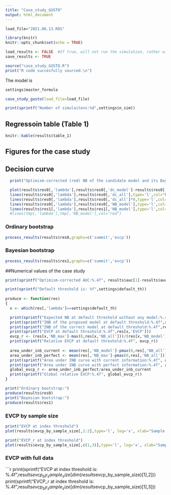 ```yaml
---
title: "Case_study_GUSTO"
output: html_document
---
```


```r
load_file="2021.06.13.RDS"

library(knitr)
knitr::opts_chunk$set(echo = TRUE)

load_results <- FALSE  #If true, will not run the simulation, rather will load the results
save_results <- TRUE
```

```r
source("case_study_GUSTO.R")
print("R code succesfully sourced.\n")
```

The model is 
```r
settings$master_formula 
```


```r
case_study_gusto(load_file=load_file)
```

```r
print(sprintf("Number of simulaitons:%d",settings$n_sim))
```

## Regressoin table (Table 1)
```r
knitr::kable(results$table_1)
```



## Figures for the case study
## Decision curve
```r
  print("Optimism-corrected (red) NB of the candidate model and its Bayesian estimators (orange: ordinary bootstrap, blue: Bayesian bootstrap), compared with the NB of treating all (black) and treating none (gray)")

  plot(results$res0[,'lambda'],results$res0[,'dc_model']-results$res0[,'optimism'],type='l',   xlab="Threshold", ylab="Net benefit", col="red", lwd=2)
  lines(results$res0[,'lambda'],results$res0[,'dc_all'],type='l',col="black")
  lines(results$res0[,'lambda'],results$res0[,'dc_all']*0,type='l',col="gray")
  lines(results$res0[,'lambda'],results$res0[,'NB_model'],type='l',col="orange" ,lwd=2)
  lines(results$res1[,'lambda'],results$res1[,'NB_model'],type='l',col="blue", lwd=2)
  #lines(tmp[,'lambda'],tmp[,'NB_model'],col="red")
```

### Ordinary bootstrap
```r
process_results(results$res0,graphs=c('summit','evcp'))
```

### Bayesian bootstrap
```r
process_results(results$res1,graphs=c('summit','evcp'))
```


##Numerical values of the case study
```r
print(sprintf("Optimism-corrected AUC:%.4f", results$auc[1]-results$auc[2]))

print(sprintf("Default threshold is: %f",settings$default_th))
  
produce <- function(res)
{
  x <- which(res[,'lambda']==settings$default_th)

  print(sprintf("Expected NB at default threshold without any model:%.4f",max(0,res[x,'NB_all'])))
  print(sprintf("INB of the proposed model at default threshold:%.4f",res[x,'NB_model']))
  print(sprintf("INB of the correct model at default threshold:%.4f",res[x,'NB_max']))
  print(sprintf("EVCP at default threshold:%.4f",res[x,'EVCP']))
  evcp_r <- (res[x,'NB_max']-max(0,res[x,'NB_all']))/(res[x,'NB_model']-max(0,res[x,'NB_all']))
  print(sprintf("Relative EVCP at default threshold:%.4f", evcp_r))
  
  area_under_inb_current <- mean(res[,'NB_model']-pmax(0,res[,'NB_all']))
  area_under_inb_perfect <- mean(res[,'NB_max']-pmax(0,res[,'NB_all']))
  print(sprintf("Area under INB curve with current information:%.4f", area_under_inb_current))
  print(sprintf("Area under INB curve with perfect information:%.4f", area_under_inb_perfect))
  global_evcp_r <- area_under_inb_perfect/area_under_inb_current
  print(sprintf("Global relative EVCP:%.4f", global_evcp_r))
}

print("Ordinary bootstrap:")
produce(results$res0)
print("Bayesian bootstrap:")
produce(results$res1)
```


### EVCP by sample size
```r
print("EVCP at index threshold")
plot(results$evcp_by_sample_size[,1:2],type='l', log='x', xlab="Sample size", ylab="EVCP", col='red', lwd=2)

print("EVCP_r at index threshold")
plot(results$evcp_by_sample_size[,c(1,3)],type='l', log='x', xlab="Sample size", ylab="Relative EVCP", col='red', lwd=2)
```

### EVCP with full data
```r
print(sprintf("EVCP at index threshold is: %.4f",results$evcp_by_sample_size[dim(results$evcp_by_sample_size)[1],2]))
print(sprintf("EVCP_r at index threshold is: %.4f",results$evcp_by_sample_size[dim(results$evcp_by_sample_size)[1],3]))
